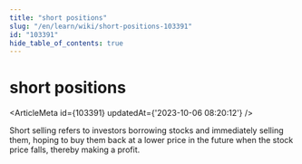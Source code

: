 ```yaml
---
title: "short positions"
slug: "/en/learn/wiki/short-positions-103391"
id: "103391"
hide_table_of_contents: true
---
```



# short positions

<ArticleMeta id={103391} updatedAt={'2023-10-06 08:20:12'} />
<div className='border-solid border-b border-t-0 my-4 border-[var(--ifm-color-gray-300)]' />

Short selling refers to investors borrowing stocks and immediately selling them, hoping to buy them back at a lower price in the future when the stock price falls, thereby making a profit.
